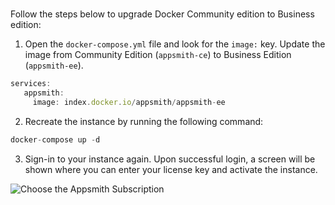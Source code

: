 # 

<HideElements/>

Follow the steps below to upgrade Docker Community edition to Business edition:

1. Open the `docker-compose.yml` file and look for the `image:` key. Update the image from Community Edition (`appsmith-ce`) to Business Edition (`appsmith-ee`).

```javascript
services:
   appsmith:
     image: index.docker.io/appsmith/appsmith-ee
```
2. Recreate the instance by running the following command:

```javascript
docker-compose up -d
```
3. Sign-in to your instance again. Upon successful login, a screen will be shown where you can enter your license key and activate the instance.

![Choose the Appsmith Subscription](/img/Customer-portal-choose-subscription.png)